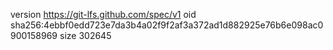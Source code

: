 version https://git-lfs.github.com/spec/v1
oid sha256:4ebbf0edd723e7da3b4a02f9f2af3a372ad1d882925e76b6e098ac0900158969
size 302645
